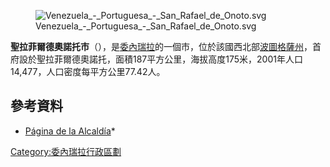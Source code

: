 [[Image:Venezuela_-_Portuguesa_-_San_Rafael_de_Onoto.svg|right]]

'''聖拉菲爾德奧諾托市'''（{{lang-es|Municipio San Rafael de Onoto}}），是[[委內瑞拉|委內瑞拉]]的一個市，位於該國西北部[[波圖格薩州|波圖格薩州]]，首府設於聖拉菲爾德奧諾托，面積187平方公里，海拔高度175米，2001年人口14,477，人口密度每平方公里77.42人。

==參考資料==
* [http://sanrafaeldeonoto-portuguesa.gob.ve Página de la Alcaldía]*{{Wayback|url=http://sanrafaeldeonoto-portuguesa.gob.ve/ |date=20051017032859 }}

{{Venezuela-geo-stub}}
[[Category:委內瑞拉行政區劃|Category:委內瑞拉行政區劃]]